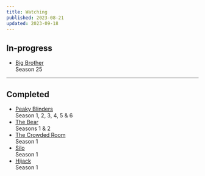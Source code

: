 ```yaml
---
title: Watching
published: 2023-08-21
updated: 2023-09-18
---
```


## In-progress

- [Big Brother](https://www.imdb.com/title/tt0251497) <br/><span>Season 25</span>

---

## Completed

- [Peaky Blinders](https://www.imdb.com/title/tt2442560/) <br/><span>Season 1, 2, 3, 4, 5 & 6</span>
- [The Bear](https://www.imdb.com/title/tt14452776/) <br/><span>Seasons 1 & 2</span>
- [The Crowded Room](https://www.imdb.com/title/tt14417718/) <br/><span>Season 1</span>
- [Silo](https://www.imdb.com/title/tt14688458/) <br/><span>Season 1</span>
- [Hijack](https://www.imdb.com/title/tt19854762/) <br/><span>Season 1</span>
